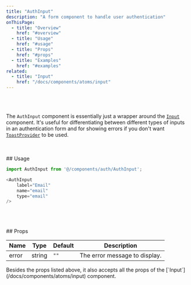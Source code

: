 ```yaml
---
title: "AuthInput"
description: "A form component to handle user authentication"
onThisPage:
  - title: "Overview"
    href: "#overview"
  - title: "Usage"
    href: "#usage"
  - title: "Props"
    href: "#props"
  - title: "Examples"
    href: "#examples"
related:
  - title: "Input"
    href: "/docs/components/atoms/input"
---
```


<div id="overview" />

<br/>

<div className="flex flex-col w-full items-center justify-center gap-8">
    <AuthInput
        label="Email"
        name="email"
        type="email"
    />
    <AuthInput
        label="Password"
        name="password"
        type="password"
    />
</div>

<br />

The `AuthInput` component is essentially just a wrapper around the [`Input`](/docs/components/atoms/input) component. It's
useful for differentiating between different types of inputs in an authentication form and for showing errors if you don't
want [`ToastProvider`](/docs/components/toast-provider) to be used.

<br />
<br />
<Divider />
<div id="usage" />
## Usage

```javascript
import AuthInput from '@/components/auth/AuthInput';

<AuthInput
    label="Email"
    name="email"
    type="email"
/>
```

<br/>
<br/>
<br/>
<Divider />
<div id="props" />
## Props

| Name        | Type    | Default | Description                                                                 |
|-------------|---------|---------|-----------------------------------------------------------------------------|
| error       | string  | `""`    | The error message to display.                                               |

<Info>
    Besides the props listed above, it also accepts all the props of the [`Input`](/docs/components/atoms/input) component.
</Info>